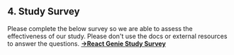 ## 4. Study Survey 
Please complete the below survey so we are able to assess the effectiveness of our study. Please don't use the docs or external resources to answer the questions.
[**→React Genie Study Survey**](https://forms.gle/9i2sRfxzZtnJFRFc7)